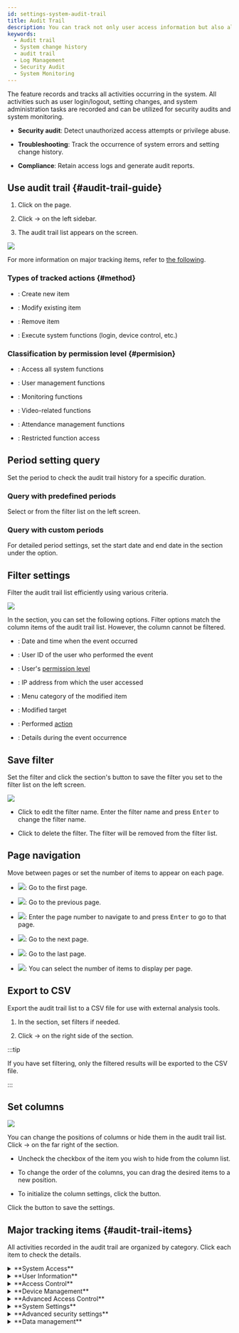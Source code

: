 ```yaml
---
id: settings-system-audit-trail
title: Audit Trail
description: You can track not only user access information but also all information changed in the system.
keywords:
  - Audit trail
  - System change history
  - audit trail
  - Log Management
  - Security Audit
  - System Monitoring
---
```


The <Cmd sid='setting.menu.system.auditTrail' /> feature records and tracks all activities occurring in the system. All activities such as user login/logout, setting changes, and system administration tasks are recorded and can be utilized for security audits and system monitoring.

* **Security audit**: Detect unauthorized access attempts or privilege abuse.

* **Troubleshooting**: Track the occurrence of system errors and setting change history.

* **Compliance**: Retain access logs and generate audit reports.

## Use audit trail {#audit-trail-guide}

1. Click <Cmd sid='shell.header.setting' /> on the <Cmd sid='shell.header.launcher' /> page.

2. Click <Cmd sid='setting.menu.system.root' /> → <Cmd sid='setting.menu.system.auditTrail' /> on the left sidebar.

3. The audit trail list appears on the screen.

<Image src='/img/biostarx-settings-system-audit-trail.png' />

For more information on major tracking items, refer to [the following](#audit-trail-items).

### Types of tracked actions {#method}

* <Cmd sid='audit.method.1' product='2' />: Create new item

* <Cmd sid='audit.method.3' product='2' />: Modify existing item

* <Cmd sid='audit.method.4' product='2' />: Remove item

* <Cmd sid='audit.method.2' product='2' />: Execute system functions (login, device control, etc.)

### Classification by permission level {#permision}

* <Cmd sid='audit.permission.1' product='2' />: Access all system functions

* <Cmd sid='audit.permission.2' product='2' />: User management functions

* <Cmd sid='audit.permission.3' product='2' />: Monitoring functions

* <Cmd sid='audit.permission.253' product='2' />: Video-related functions

* <Cmd sid='audit.permission.254' product='2' />: Attendance management functions

* <Cmd sid='audit.permission.255' product='2' />: Restricted function access

## Period setting query

Set the period to check the audit trail history for a specific duration.

### Query with predefined periods

Select <Cmd sid='auditTrail.filter.one_month' product='2' /> or <Cmd sid='auditTrail.filter.three_month' product='2' /> from the filter list on the left screen.

### Query with custom periods

For detailed period settings, set the start date and end date in the <Cmd sid='auditTrail.filter.title' product='2' /> section under the <Cmd sid='common.datetime' product='2' /> option.

## Filter settings

Filter the audit trail list efficiently using various criteria.

<Image src='/img/biostarx-settings-system-audit-trail-list.png' />

In the <Cmd sid='auditTrail.filter.title' product='2' /> section, you can set the following options. Filter options match the column items of the audit trail list. However, the <Cmd sid='auditTrail.content' product='2' /> column cannot be filtered.

* <Cmd sid='common.datetime' product='2' />: Date and time when the event occurred

* <Cmd sid='common.gnb.user' product='2' />: User ID of the user who performed the event

* <Cmd sid='user.bioStarOperator' product='2' />: User's [permission level](#permision)

* <Cmd sid='auditTrail.ip' product='2' />: IP address from which the user accessed

* <Cmd sid='auditTrail.menu' product='2' />: Menu category of the modified item

* <Cmd sid='auditTrail.target' product='2' />: Modified target

* <Cmd sid='auditTrail.method' product='2' />: Performed [action](#method)

* <Cmd sid='auditTrail.content' product='2' />: Details during the event occurrence

## Save filter

Set the filter and click the <Cmd sid='auditTrail.filter.title' product='2' /> section's <Cmd sid="ta.report.condition.saveFilter.button" product='2' /> button to save the filter you set to the filter list on the left screen.

<Image src='/img/biostarx-settings-system-audit-trail-add-filter.png' />

* Click <IcEditUL /> to edit the filter name. Enter the filter name and press <Kbd>Enter</Kbd> to change the filter name.

* Click <IcTrash2 /> to delete the filter. The filter will be removed from the filter list.

## Page navigation

Move between pages or set the number of items to appear on each page.

* <Image src='/img/common/ico-audit-trail-first-page.png' ico alone />: Go to the first page.

* <Image src='/img/common/ico-audit-trail-previous-page.png' ico alone />: Go to the previous page.

* <Image src='/img/common/ico-audit-trail-nav-page.png' ico alone />: Enter the page number to navigate to and press <Kbd>Enter</Kbd> to go to that page.

* <Image src='/img/common/ico-audit-trail-next-page.png' ico alone />: Go to the next page.

* <Image src='/img/common/ico-audit-trail-last-page.png' ico alone />: Go to the last page.

* <Image src='/img/ico-audit-trail-rows-page.png' ico />: You can select the number of items to display per page.

## Export to CSV

Export the audit trail list to a CSV file for use with external analysis tools.

1. In the <Cmd sid='auditTrail.filter.title' product='2' /> section, set filters if needed.

2. Click <IcMoreW /> → <Cmd sid='audit.user.csv_export' product='2' /> on the right side of the section.

:::tip

If you have set filtering, only the filtered results will be exported to the CSV file.

:::

## Set columns

<Columns>

<Column className='width--40'><Image src='/img/biostarx-settings-system-audit-trail-column-setting.png' /></Column>

<Column className='padding--l20'>

You can change the positions of columns or hide them in the audit trail list. Click <IcMoreW /> → <Cmd sid='menu.columnSetting' product='2' /> on the far right of the <Cmd sid='auditTrail.filter.title' product='2' /> section.

* Uncheck the checkbox of the item you wish to hide from the column list.

* To change the order of the columns, you can drag the desired items to a new position.

* To initialize the column settings, click the <Cmd sid='columnSetting.button.defaultColumn' product='2' /> button.

Click the <Cmd sid='button.apply' product='2' /> button to save the settings.

</Column>

</Columns>

## Major tracking items {#audit-trail-items}

All activities recorded in the audit trail are organized by category. Click each item to check the details.

<details>
<summary>**System Access**</summary>

* **Login**: <Cmd sid='audit.system.login' product='2' />

* **Multi-factor login**: <Cmd sid='audit.system.fingerprint_login' product='2' />

* **Logout**: <Cmd sid='audit.system.logout' product='2' />

* **Exceeded login attempts**: <Cmd sid='audit.system.maximum_invalid_attempts' product='2' />

</details>

<details>
<summary>**User Information**</summary>

* **Basic Info**: <Cmd sid='audit.user.name' product='2' />, <Cmd sid='audit.user.user_id' product='2' />, <Cmd sid='audit.user.login_id' product='2' />, <Cmd sid='audit.user.email' product='2' />, <Cmd sid='audit.user.phone' product='2' />

* **Authentication Information**: <Cmd sid='audit.user.password' product='2' />, <Cmd sid='audit.user.pin' product='2' />, <Cmd sid='audit.user.fingerprint_templates' product='2' />, <Cmd sid='audit.user.faces' product='2' />, <Cmd sid='audit.user.cards' product='2' />

* **Permissions and Groups**: <Cmd sid='audit.user.permission' product='2' />, <Cmd sid='audit.user.access_groups' product='2' />, <Cmd sid='audit.user.user_group_id' product='2' />, <Cmd sid='audit.user.private_operation_modes' product='2' />

* **User Status**: <Cmd sid='audit.user.disabled' product='2' />, <Cmd sid='audit.user.start_datetime' product='2' />, <Cmd sid='audit.user.expiry_datetime' product='2' />

* **Data Management**: <Cmd sid='audit.user.csv_import' product='2' />, <Cmd sid='audit.user.csv_export' product='2' />, <Cmd sid='audit.user.data_import' product='2' />, <Cmd sid='audit.user.data_export' product='2' />

* **Device Integration**: <Cmd sid='audit.user.export' product='2' />, <Cmd sid='audit.user.remove' product='2' />

* **Others**: <Cmd sid='audit.user.photo' product='2' />, <Cmd sid='audit.user.user_custom_fields' product='2' />, <Cmd sid='audit.user.security_level' product='2' />, <Cmd sid='audit.user.report' product='2' />

* **Management**: <Cmd sid='audit.user.csv_export.absence' product='2' />, <Cmd sid='audit.user.delete.absence' product='2' />, <Cmd sid='team.menu.faceMigration' />, <Cmd sid='user.list.visualFaceImport.title' />

* **Email Functions**: <Cmd sid='audit.user.emailSentSuccess' product='2' />, <Cmd sid='audit.user.emailSentFail' product='2' />

</details>

<details>
<summary>**Access Control**</summary>

* **Door Settings**: <Cmd sid='audit.door.name' product='2' />, <Cmd sid='audit.door.description' product='2' />, <Cmd sid='audit.door.door_group_id' product='2' />

* **Door Devices**: <Cmd sid='audit.door.entry_device_id' product='2' />, <Cmd sid='audit.door.exit_device_id' product='2' />, <Cmd sid='audit.door.relay_output_id' product='2' />, <Cmd sid='audit.door.sensor_input_id' product='2' />, <Cmd sid='audit.door.exit_button_input_id' product='2' />

* **Door Control**: <Cmd sid='audit.door.open_duration' product='2' />, <Cmd sid='audit.door.open_once' product='2' />, <Cmd sid='audit.door.open_timeout' product='2' />, <Cmd sid='audit.door.dual_authentication' product='2' />, <Cmd sid='audit.door.unconditional_lock' product='2' />

* **Door Actions**: <Cmd sid='audit.door.lock' product='2' />, <Cmd sid='audit.door.unlock' product='2' />, <Cmd sid='audit.door.release' product='2' />, <Cmd sid='audit.door.open' product='2' />, <Cmd sid='audit.door.clear_alarm' product='2' />, <Cmd sid='audit.door.clear_apb' product='2' />, <Cmd sid='audit.door.clear_apb_ex' product='2' />, <Cmd sid='audit.door.clear_timed_apb_ex' product='2' />

* **Access Groups**: <Cmd sid='audit.access_group.name' product='2' />, <Cmd sid='audit.access_group.description' product='2' />, <Cmd sid='audit.access_group.access_levels' product='2' />, <Cmd sid='audit.access_group.user_groups' product='2' />, <Cmd sid='audit.access_group.users' product='2' />

* **Access Levels**: <Cmd sid='audit.access_level.name' product='2' />, <Cmd sid='audit.access_level.description' product='2' />, <Cmd sid='audit.access_level.access_level_items' product='2' />

* **Elevator Settings**: <Cmd sid='audit.elevator.name' product='2' />, <Cmd sid='audit.elevator.description' product='2' />, <Cmd sid='audit.elevator.elevator_group_id' product='2' />, <Cmd sid='audit.elevator.floors' product='2' />, <Cmd sid='audit.elevator.active_timeout' product='2' />

* **Elevator Devices**: <Cmd sid='audit.elevator.control_device_id' product='2' />, <Cmd sid='audit.elevator.reader_devices' product='2' />, <Cmd sid='audit.elevator.module_devices' product='2' />, <Cmd sid='audit.elevator.tamper_device' product='2' />

* **Elevator Control**: <Cmd sid='audit.elevator.dual_authentication' product='2' />, <Cmd sid='audit.elevator.trigger_actions' product='2' />

* **Elevator Actions**: <Cmd sid='audit.elevator.lock' product='2' />, <Cmd sid='audit.elevator.unlock' product='2' />, <Cmd sid='audit.elevator.release' product='2' />, <Cmd sid='audit.elevator.open' product='2' />, <Cmd sid='audit.elevator.clear_alarm' product='2' />, <Cmd sid='audit.elevator.clear_apb' product='2' />

* **Floor Levels**: <Cmd sid='audit.floor_level.name' product='2' />, <Cmd sid='audit.floor_level.description' product='2' />, <Cmd sid='audit.floor_level.id' product='2' />, <Cmd sid='audit.floor_level.floor_level_items' product='2' />

</details>

<details>
<summary>**Device Management**</summary>

* **Device Basic Settings**: <Cmd sid='audit.device.name' product='2' />, <Cmd sid='audit.device.device_group_id' product='2' />, <Cmd sid='audit.device.timezone' product='2' />

* **Authentication Settings**: <Cmd sid='audit.device.authentication' product='2' />, <Cmd sid='audit.device.fingerprint' product='2' />, <Cmd sid='audit.device.face' product='2' />, <Cmd sid='audit.device.card' product='2' />

* **Interface Settings**: <Cmd sid='audit.device.display' product='2' />, <Cmd sid='audit.device.imageLogEventInfo' product='2' />, <Cmd sid='audit.device.use_image_log' product='2' />

* **Communication Settings**: <Cmd sid='audit.device.lan' product='2' />, <Cmd sid='audit.device.server' product='2' />, <Cmd sid='audit.device.rs485' product='2' />, <Cmd sid='audit.device.wlan' product='2' />, <Cmd sid='audit.device.wiegand' product='2' />, <Cmd sid='audit.device.wiegand_io' product='2' />, <Cmd sid='audit.device.usb' product='2' />, <Cmd sid='audit.device.voip' product='2' />

* **Function Settings**: <Cmd sid='audit.device.system' product='2' />, <Cmd sid='audit.device.tna' product='2' />, <Cmd sid='audit.device.trigger_actions' product='2' />, <Cmd sid='audit.device.camera_frequency' product='2' />

* **User Management**: <Cmd sid='audit.device.export' product='2' />

* **Device Control**: <Cmd sid='audit.device.connect' product='2' />, <Cmd sid='audit.device.disconnect' product='2' />, <Cmd sid='audit.device.sync' product='2' />, <Cmd sid='audit.device.deleteNsync' product='2' />, <Cmd sid='audit.device.discover_wiegand' product='2' />

* **System Management**: <Cmd sid='audit.device.factory_reset' product='2' />, <Cmd sid='audit.device.reset' product='2' />, <Cmd sid='audit.device.update' product='2' />, <Cmd sid='audit.device.sync_time' product='2' />, <Cmd sid='audit.device.license' product='2' />

* **Device Status**: <Cmd sid='audit.device.locked' product='2' />, <Cmd sid='audit.device.clear_alarm' product='2' />, <Cmd sid='audit.device.delete' product='2' />

</details>

<details>
<summary>**Advanced Access Control**</summary>

* **Advanced Access Control Basic Settings**: <Cmd sid='audit.zone.name' product='2' />, <Cmd sid='audit.zone.description' product='2' />, <Cmd sid='audit.zone.zone_type' product='2' />, <Cmd sid='audit.zone.enable' product='2' />, <Cmd sid='audit.zone.is_global' product='2' />

* **Anti-passback**: <Cmd sid='audit.zone.antipassback' product='2' />, <Cmd sid='audit.zone.clear_apb' product='2' />, <Cmd sid='audit.zone.clear_apb_ex' product='2' />

* **Fire Alarm**: <Cmd sid='audit.zone.fire_alarm' product='2' />

* **Schedule Control**: <Cmd sid='audit.zone.forced_lock' product='2' />, <Cmd sid='audit.zone.forced_unlock' product='2' />

* **Occupancy Management**: <Cmd sid='audit.zone.increase_occupancy' product='2' />, <Cmd sid='audit.zone.decrease_occupancy' product='2' />, <Cmd sid='audit.zone.set_occupancy' product='2' />

* **Advanced Access Control Actions**: <Cmd sid='audit.zone.lock' product='2' />, <Cmd sid='audit.zone.unlock' product='2' />, <Cmd sid='audit.zone.release' product='2' />, <Cmd sid='audit.zone.open' product='2' />, <Cmd sid='audit.zone.clear_alarm' product='2' />

</details>

<details>
<summary>**System Settings**</summary>

* **Server Settings**: <Cmd sid='audit.setting.server.server_addr' product='2' />, <Cmd sid='audit.setting.server.server_port' product='2' />, <Cmd sid='audit.setting.server.https' product='2' />, <Cmd sid='audit.setting.server.session_timeout' product='2' />

* **Security Settings**: <Cmd sid='audit.setting.server.secure_communication' product='2' />, <Cmd sid='audit.setting.server.password_strength' product='2' />, <Cmd sid='audit.setting.server.server_matching' product='2' />

* **Sync Settings**: <Cmd sid='audit.setting.server.log_sync_method' product='2' />, <Cmd sid='audit.setting.server.user_sync_method' product='2' />

* **Device Settings**: <Cmd sid='audit.setting.server.enrollment_device_list' product='2' />, <Cmd sid='audit.setting.server.fingerprint_format' product='2' />, <Cmd sid='audit.setting.server.support_mobile_credential' product='2' />, <Cmd sid='audit.setting.server.use_photo_log' product='2' />

* **Licenses**: <Cmd sid='audit.setting.server.licenses' product='2' />

* **Cloud settings**: <Cmd sid='audit.setting.cloud.use_cloud' product='2' />, <Cmd sid='audit.setting.cloud.server_address' product='2' />, <Cmd sid='audit.setting.cloud.sub_domain' product='2' />, <Cmd sid='audit.setting.cloud.email' product='2' />, <Cmd sid='audit.setting.cloud.http_port' product='2' />, <Cmd sid='audit.setting.cloud.version' product='2' />

* **Default settings**: <Cmd sid='audit.setting.preference.language' product='2' />, <Cmd sid='audit.setting.preference.date_format' product='2' />, <Cmd sid='audit.setting.preference.time_format' product='2' />, <Cmd sid='audit.setting.preference.time_zone' product='2' />

* **Schedule settings**: <Cmd sid='audit.setting.schedule.name' product='2' />, <Cmd sid='audit.setting.schedule.description' product='2' />, <Cmd sid='audit.setting.schedule.id' product='2' />, <Cmd sid='audit.setting.schedule.daily_schedules' product='2' />, <Cmd sid='audit.setting.schedule.holiday_schedules' product='2' />, <Cmd sid='audit.setting.schedule.start_date' product='2' />, <Cmd sid='audit.setting.schedule.use_daily_iteration' product='2' />, <Cmd sid='audit.setting.schedule.days_of_iteration' product='2' />

* **Holiday settings**: <Cmd sid='audit.setting.holiday_group.name' product='2' />, <Cmd sid='audit.setting.holiday_group.description' product='2' />, <Cmd sid='audit.setting.holiday_group.setting.holidays' product='2' />

* **Alert settings**: <Cmd sid='audit.setting.event_type.alert_on' product='2' />, <Cmd sid='audit.setting.event_type.alert_off' product='2' />

* **Image log settings**: <Cmd sid='audit.setting.image_filter.EventFilterCollection' product='2' />, <Cmd sid='audit.setting.image_filter.CutoffOption' product='2' />

* **Mobile credentials**: <Cmd sid='audit.setting.mobileCredential.use' product='2' />, <Cmd sid='audit.setting.mobileCredential.notUse' product='2' />

</details>

<details>
<summary>**Advanced security settings**</summary>

* **Smart card - DESFire**: <Cmd sid='audit.setting.smartcard.desfire_app_id' product='2' />, <Cmd sid='audit.setting.smartcard.desfire_file_id' product='2' />, <Cmd sid='audit.setting.smartcard.desfire_encryption_type' product='2' />, <Cmd sid='audit.setting.smartcard.desfire_primary_key' product='2' />, <Cmd sid='audit.setting.smartcard.desfire_second_key' product='2' />

* **Smart card - iClass**: <Cmd sid='audit.setting.smartcard.iclass_primary_key' product='2' />, <Cmd sid='audit.setting.smartcard.iclass_second_key' product='2' />, <Cmd sid='audit.setting.smartcard.iclass_start_block_index' product='2' />

* **Smart card - MIFARE**: <Cmd sid='audit.setting.smartcard.mifare_primary_key' product='2' />, <Cmd sid='audit.setting.smartcard.mifare_second_key' product='2' />, <Cmd sid='audit.setting.smartcard.mifare_start_block_index' product='2' />, <Cmd sid='audit.setting.smartcard.use_mifare_primary_key' product='2' />, <Cmd sid='audit.setting.smartcard.use_mifare_second_key' product='2' />

* **Smart card - Mobile**: <Cmd sid='audit.setting.smartcard.mobile_primary_key' product='2' />, <Cmd sid='audit.setting.smartcard.mobile_second_key' product='2' />

* **Smart card - Standard**: <Cmd sid='audit.setting.smartcard.name' product='2' />, <Cmd sid='audit.setting.smartcard.number_of_template' product='2' />, <Cmd sid='audit.setting.smartcard.template_size' product='2' />, <Cmd sid='audit.setting.smartcard.use_second_key' product='2' />

* **Wiegand settings**: <Cmd sid='audit.setting.wiegand_format.name' product='2' />, <Cmd sid='audit.setting.wiegand_format.description' product='2' />, <Cmd sid='audit.setting.wiegand_format.id' product='2' />, <Cmd sid='audit.setting.wiegand_format.length' product='2' />, <Cmd sid='audit.setting.wiegand_format.id_fields' product='2' />, <Cmd sid='audit.setting.wiegand_format.parity_fields' product='2' />, <Cmd sid='audit.setting.wiegand_format.parity_positions' product='2' />, <Cmd sid='audit.setting.wiegand_format.parity_types' product='2' />, <Cmd sid='audit.setting.wiegand_format.use_facility_code' product='2' />

* **Trigger conditions and actions**: <Cmd sid='audit.setting.trigger_action.name' product='2' />, <Cmd sid='audit.setting.trigger_action.trigger' product='2' />, <Cmd sid='audit.setting.trigger_action.action' product='2' />, <Cmd sid='audit.setting.trigger_action.schedule_id' product='2' />

* **Custom permissions**: <Cmd sid='audit.setting.permission.name' product='2' />, <Cmd sid='audit.setting.permission.description' product='2' />, <Cmd sid='audit.setting.permission.id' product='2' />, <Cmd sid='audit.setting.permission.operator' product='2' />, <Cmd sid='audit.setting.permission.permission_items' product='2' />

* **Custom fields**: <Cmd sid='audit.setting.custom_fields.name' product='2' />, <Cmd sid='audit.setting.custom_fields.id' product='2' />

* **Signal settings**: <Cmd sid='audit.setting.output_signal.name' product='2' />, <Cmd sid='audit.setting.output_signal.delay' product='2' />, <Cmd sid='audit.setting.output_signal.count' product='2' />, <Cmd sid='audit.setting.output_signal.on_duration' product='2' />, <Cmd sid='audit.setting.output_signal.off_duration' product='2' />

</details>

<details>
<summary>**Data management**</summary>

* **System backup**: <Cmd sid='audit.menu.systemBackup' product='2' />

* **Video management**: <Cmd sid='audit.video.camera' product='2' />, <Cmd sid='audit.video.rule' product='2' />

* **Visitor management**: <Cmd sid='audit.menu.visitor' product='2' />, <Cmd sid='audit.menu.visitor.setting' product='2' />

* **Port management**: <Cmd sid='audit.menu.port' product='2' />

* **Daylight saving time**: <Cmd sid='audit.menu.setting.dst' product='2' />

* **Custom interface**: <Cmd sid='audit.menu.setting.quick_action' product='2' />

</details>
